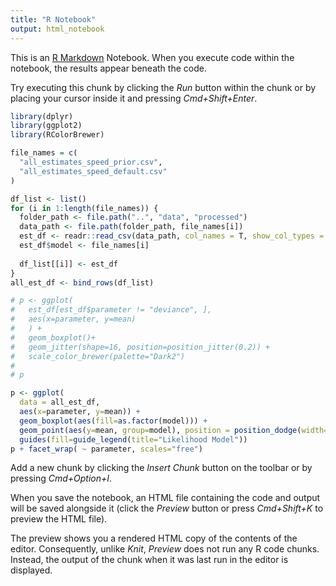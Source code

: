 ---
title: "R Notebook"
output: html_notebook
---

This is an [R Markdown](http://rmarkdown.rstudio.com) Notebook. When you execute code within the notebook, the results appear beneath the code. 

Try executing this chunk by clicking the *Run* button within the chunk or by placing your cursor inside it and pressing *Cmd+Shift+Enter*. 

```{r}
library(dplyr)
library(ggplot2)
library(RColorBrewer)

file_names = c(
  "all_estimates_speed_prior.csv",
  "all_estimates_speed_default.csv"
)

df_list <- list()
for (i in 1:length(file_names)) {
  folder_path <- file.path("..", "data", "processed")
  data_path <- file.path(folder_path, file_names[i])
  est_df <- readr::read_csv(data_path, col_names = T, show_col_types = FALSE)
  est_df$model <- file_names[i]
  
  df_list[[i]] <- est_df 
}
all_est_df <- bind_rows(df_list)

# p <- ggplot(
#   est_df[est_df$parameter != "deviance", ],
#   aes(x=parameter, y=mean)
#   ) +
#   geom_boxplot()+
#   geom_jitter(shape=16, position=position_jitter(0.2)) +
#   scale_color_brewer(palette="Dark2")
# 
# p

p <- ggplot(
  data = all_est_df, 
  aes(x=parameter, y=mean)) + 
  geom_boxplot(aes(fill=as.factor(model))) + 
  geom_point(aes(y=mean, group=model), position = position_dodge(width=0.75)) + 
  guides(fill=guide_legend(title="Likelihood Model"))
p + facet_wrap( ~ parameter, scales="free")
```

Add a new chunk by clicking the *Insert Chunk* button on the toolbar or by pressing *Cmd+Option+I*.

When you save the notebook, an HTML file containing the code and output will be saved alongside it (click the *Preview* button or press *Cmd+Shift+K* to preview the HTML file). 

The preview shows you a rendered HTML copy of the contents of the editor. Consequently, unlike *Knit*, *Preview* does not run any R code chunks. Instead, the output of the chunk when it was last run in the editor is displayed.


